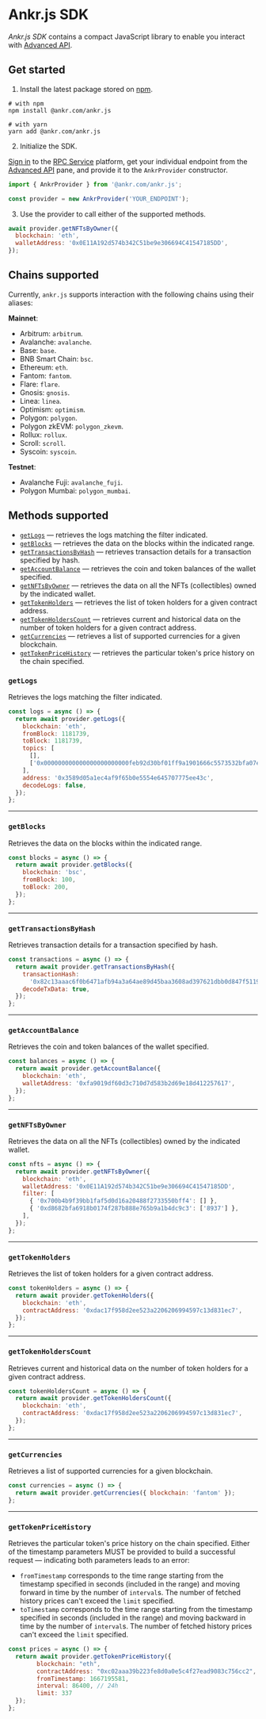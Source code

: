 # Ankr.js SDK

_Ankr.js SDK_ contains a compact JavaScript library to enable you interact with [Advanced API](/advanced-api/overview/).

## Get started

1. Install the latest package stored on [npm](https://www.npmjs.com/package/@ankr.com/ankr.js).

```shell
# with npm
npm install @ankr.com/ankr.js

# with yarn
yarn add @ankr.com/ankr.js
```

2. Initialize the SDK.

[Sign in](/rpc-service/getting-started/basics-premium/#sign-in) to the [RPC Service](https://www.ankr.com/rpc/) platform, get your individual endpoint from the [Advanced API](https://www.ankr.com/rpc/advanced-api) pane, and provide it to the `AnkrProvider` constructor.

```javascript
import { AnkrProvider } from '@ankr.com/ankr.js';

const provider = new AnkrProvider('YOUR_ENDPOINT');
```

3. Use the provider to call either of the supported methods.

```javascript
await provider.getNFTsByOwner({
  blockchain: 'eth',
  walletAddress: '0x0E11A192d574b342C51be9e306694C41547185DD',
});
```

## Chains supported

Currently, `ankr.js` supports interaction with the following chains using their aliases:

**Mainnet**:

  * Arbitrum: `arbitrum`.
  * Avalanche: `avalanche`.
  * Base: `base`.
  * BNB Smart Chain: `bsc`.
  * Ethereum: `eth`.
  * Fantom: `fantom`.
  * Flare: `flare`.
  * Gnosis: `gnosis`.
  * Linea: `linea`.
  * Optimism: `optimism`.
  * Polygon: `polygon`.
  * Polygon zkEVM: `polygon_zkevm`.
  * Rollux: `rollux`.
  * Scroll: `scroll`.
  * Syscoin: `syscoin`.

**Testnet**:

  * Avalanche Fuji: `avalanche_fuji`.
  * Polygon Mumbai: `polygon_mumbai`.

## Methods supported

  * [`getLogs`](/advanced-api/javascript-sdk/#getlogs) — retrieves the logs matching the filter indicated.
  * [`getBlocks`](/advanced-api/javascript-sdk/#getblocks) — retrieves the data on the blocks within the indicated range.
  * [`getTransactionsByHash`](/advanced-api/javascript-sdk/#gettransactionsbyhash) — retrieves transaction details for a transaction specified by hash.
  * [`getAccountBalance`](/advanced-api/javascript-sdk/#getaccountbalance) — retrieves the coin and token balances of the wallet specified.
  * [`getNFTsByOwner`](/advanced-api/javascript-sdk/#getnftsbyowner) — retrieves the data on all the NFTs (collectibles) owned by the indicated wallet.
  * [`getTokenHolders`](/advanced-api/javascript-sdk/#gettokenholders) — retrieves the list of token holders for a given contract address. 
  * [`getTokenHoldersCount`](/advanced-api/javascript-sdk/#gettokenholderscount) — retrieves current and historical data on the number of token holders for a given contract address.
  * [`getCurrencies`](/advanced-api/javascript-sdk/#getcurrencies) — retrieves a list of supported currencies for a given blockchain.
  * [`getTokenPriceHistory`](/advanced-api/javascript-sdk/#gettokenpricehistory) — retrieves the particular token's price history on the chain specified.

### `getLogs`

Retrieves the logs matching the filter indicated.

```javascript
const logs = async () => {
  return await provider.getLogs({
    blockchain: 'eth',
    fromBlock: 1181739,
    toBlock: 1181739,
    topics: [
      [],
      ['0x000000000000000000000000feb92d30bf01ff9a1901666c5573532bfa07eeec'],
    ],
    address: '0x3589d05a1ec4af9f65b0e5554e645707775ee43c',
    decodeLogs: false,
  });
};
```

---

### `getBlocks`

Retrieves the data on the blocks within the indicated range.

```javascript
const blocks = async () => {
  return await provider.getBlocks({
    blockchain: 'bsc',
    fromBlock: 100,
    toBlock: 200,
  });
};
```

---

### `getTransactionsByHash`

Retrieves transaction details for a transaction specified by hash.

```javascript
const transactions = async () => {
  return await provider.getTransactionsByHash({
    transactionHash:
      '0x82c13aaac6f0b6471afb94a3a64ae89d45baa3608ad397621dbb0d847f51196f',
    decodeTxData: true,
  });
};
```

---

### `getAccountBalance`

Retrieves the coin and token balances of the wallet specified.

```javascript
const balances = async () => {
  return await provider.getAccountBalance({
    blockchain: 'eth',
    walletAddress: '0xfa9019df60d3c710d7d583b2d69e18d412257617',
  });
};
```

---

### `getNFTsByOwner`

Retrieves the data on all the NFTs (collectibles) owned by the indicated wallet.

```javascript
const nfts = async () => {
  return await provider.getNFTsByOwner({
    blockchain: 'eth',
    walletAddress: '0x0E11A192d574b342C51be9e306694C41547185DD',
    filter: [
      { '0x700b4b9f39bb1faf5d0d16a20488f2733550bff4': [] },
      { '0xd8682bfa6918b0174f287b888e765b9a1b4dc9c3': ['8937'] },
    ],
  });
};
```

---

### `getTokenHolders`

Retrieves the list of token holders for a given contract address.

```javascript
const tokenHolders = async () => {
  return await provider.getTokenHolders({
    blockchain: 'eth',
    contractAddress: '0xdac17f958d2ee523a2206206994597c13d831ec7',
  });
};
```

---

### `getTokenHoldersCount`

Retrieves current and historical data on the number of token holders for a given contract address.

```javascript
const tokenHoldersCount = async () => {
  return await provider.getTokenHoldersCount({
    blockchain: 'eth',
    contractAddress: '0xdac17f958d2ee523a2206206994597c13d831ec7',
  });
};
```

---

### `getCurrencies`

Retrieves a list of supported currencies for a given blockchain.

```javascript
const currencies = async () => {
  return await provider.getCurrencies({ blockchain: 'fantom' });
};
```

---

### `getTokenPriceHistory`

Retrieves the particular token's price history on the chain specified. Either of the timestamp parameters MUST be provided to build a successful request — indicating both parameters leads to an error:

  * `fromTimestamp` corresponds to the time range starting from the timestamp specified in seconds (included in the range) and moving forward in time by the number of `interval`s. The number of fetched history prices can't exceed the `limit` specified.
  * `toTimestamp` corresponds to the time range starting from the timestamp specified in seconds (included in the range) and moving backward in time by the number of `interval`s. The number of fetched history prices can't exceed the `limit` specified.

```javascript
const prices = async () => {
  return await provider.getTokenPriceHistory({
        blockchain: "eth",
        contractAddress: "0xc02aaa39b223fe8d0a0e5c4f27ead9083c756cc2",
        fromTimestamp: 1667195581, 
        interval: 86400, // 24h
        limit: 337
  });
};
```
